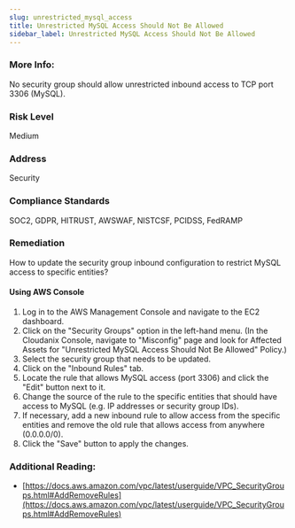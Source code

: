 ```yaml
---
slug: unrestricted_mysql_access
title: Unrestricted MySQL Access Should Not Be Allowed
sidebar_label: Unrestricted MySQL Access Should Not Be Allowed
---
```


### More Info:

No security group should allow unrestricted inbound access to TCP port 3306 (MySQL).

### Risk Level

Medium

### Address

Security

### Compliance Standards

SOC2, GDPR, HITRUST, AWSWAF, NISTCSF, PCIDSS, FedRAMP

### Remediation

How to update the security group inbound configuration to restrict MySQL access to specific entities?

#### Using AWS Console

1. Log in to the AWS Management Console and navigate to the EC2 dashboard.
2. Click on the "Security Groups" option in the left-hand menu.
    (In the Cloudanix Console, navigate to "Misconfig" page and look for Affected Assets for "Unrestricted MySQL Access Should Not Be Allowed" Policy.)
3. Select the security group that needs to be updated.
4. Click on the "Inbound Rules" tab.
5. Locate the rule that allows MySQL access (port 3306) and click the "Edit" button next to it.
6. Change the source of the rule to the specific entities that should have access to MySQL (e.g. IP addresses or security group IDs).
7. If necessary, add a new inbound rule to allow access from the specific entities and remove the old rule that allows access from anywhere (0.0.0.0/0).
8. Click the "Save" button to apply the changes.

### Additional Reading:

- [https://docs.aws.amazon.com/vpc/latest/userguide/VPC_SecurityGroups.html#AddRemoveRules](https://docs.aws.amazon.com/vpc/latest/userguide/VPC_SecurityGroups.html#AddRemoveRules) 

